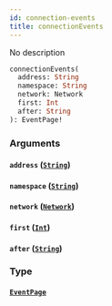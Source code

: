 ```yaml
---
id: connection-events
title: connectionEvents
---
```



No description

```graphql
connectionEvents(
  address: String
  namespace: String
  network: Network
  first: Int
  after: String
): EventPage!
```


### Arguments

#### `address` ([`String`](/cyberconnect-api/reference/scalars/string))




#### `namespace` ([`String`](/cyberconnect-api/reference/scalars/string))




#### `network` ([`Network`](/cyberconnect-api/reference/enums/network))




#### `first` ([`Int`](/cyberconnect-api/reference/scalars/int))




#### `after` ([`String`](/cyberconnect-api/reference/scalars/string))




### Type

#### [`EventPage`](/cyberconnect-api/reference/objects/event-page) 






